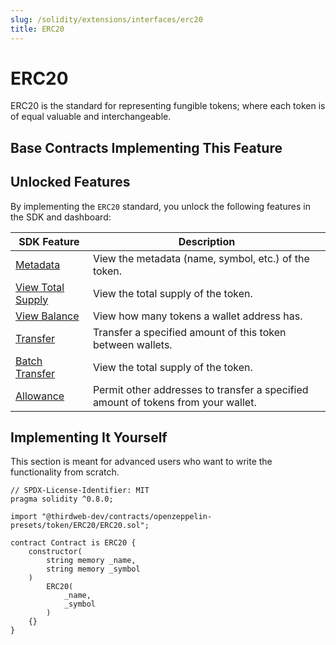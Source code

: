 ```yaml
---
slug: /solidity/extensions/interfaces/erc20
title: ERC20
---
```



# ERC20

ERC20 is the standard for representing fungible tokens; where each token is of equal valuable and interchangeable.

<ViewContractCodeButton
  link="https://github.com/thirdweb-dev/contracts/blob/main/contracts/openzeppelin-presets/token/ERC20/ERC20.sol"
  name="ERC20"
/>

## Base Contracts Implementing This Feature

<div className="row" style={{ marginBottom: 24 }}>
  <div className="col col--6" style={{ padding: 8 }}>
    <QuickstartCard
      name="ERC20 Base"
      link="/solidity/base-contracts/erc-20/erc20base"
      image="/assets/icons/general.png"
    />
  </div>
  <div className="col col--6" style={{ padding: 8 }}>
    <QuickstartCard
      name="ERC20 Vote"
      link="/solidity/base-contracts/erc-20/erc20vote"
      image="/assets/icons/general.png"
    />
  </div>
  <div className="col col--6" style={{ padding: 8 }}>
    <QuickstartCard
      name="ERC20 Signature Mint"
      link="/solidity/base-contracts/erc-20/erc20signaturemint"
      image="/assets/icons/general.png"
    />
  </div>
  <div className="col col--6" style={{ padding: 8 }}>
    <QuickstartCard
      name="ERC20 Vote Signature Mint"
      link="/solidity/base-contracts/erc-20/erc20signaturemint-vote"
      image="/assets/icons/general.png"
    />
  </div>
  <div className="col col--6" style={{ padding: 8 }}>
    <QuickstartCard
      name="ERC20 Drop"
      link="/solidity/base-contracts/erc-20/erc20drop"
      image="/assets/icons/general.png"
    />
  </div>
  <div className="col col--6" style={{ padding: 8 }}>
    <QuickstartCard
      name="ERC20 Vote Drop"
      link="/solidity/base-contracts/erc-20/erc20drop-vote"
      image="/assets/icons/general.png"
    />
  </div>
</div>

## Unlocked Features

By implementing the `ERC20` standard, you unlock the following features in the SDK and dashboard:

| SDK Feature                                                              | Description                                                                       |
| ------------------------------------------------------------------------ | --------------------------------------------------------------------------------- |
| [Metadata](/sdk/interacting-with-contracts/erc20#get-token-metadata)     | View the metadata (name, symbol, etc.) of the token.                              |
| [View Total Supply](/sdk/interacting-with-contracts/erc20#total-supply)  | View the total supply of the token.                                               |
| [View Balance](/sdk/interacting-with-contracts/erc20#view-token-balance) | View how many tokens a wallet address has.                                        |
| [Transfer](/sdk/interacting-with-contracts/erc20#transfer)               | Transfer a specified amount of this token between wallets.                        |
| [Batch Transfer](/sdk/interacting-with-contracts/erc20#batch-transfer)   | View the total supply of the token.                                               |
| [Allowance](/sdk/interacting-with-contracts/erc20#total-supply)          | Permit other addresses to transfer a specified amount of tokens from your wallet. |

## Implementing It Yourself

This section is meant for advanced users who want to write the functionality from scratch.

```solidity
// SPDX-License-Identifier: MIT
pragma solidity ^0.8.0;

import "@thirdweb-dev/contracts/openzeppelin-presets/token/ERC20/ERC20.sol";

contract Contract is ERC20 {
    constructor(
        string memory _name,
        string memory _symbol
    )
        ERC20(
            _name,
            _symbol
        )
    {}
}
```
